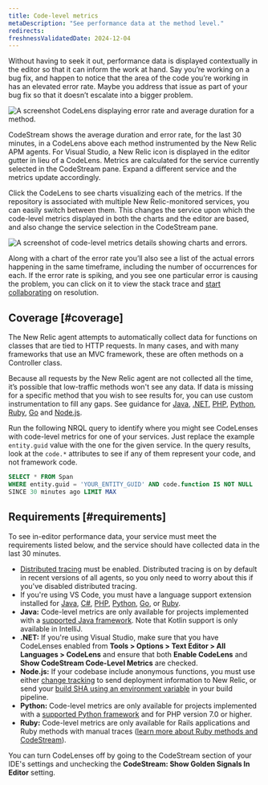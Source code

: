 ```yaml
---
title: Code-level metrics
metaDescription: "See performance data at the method level."
redirects:
freshnessValidatedDate: 2024-12-04
---
```


Without having to seek it out, performance data is displayed contextually in the editor so that it can inform the work at hand. Say you’re working on a bug fix, and happen to notice that the area of the code you’re working in has an elevated error rate. Maybe you address that issue as part of your bug fix so that it doesn’t escalate into a bigger problem.

<img
  title="A CodeLens displaying error rate and average duration for a method."
  alt="A screenshot CodeLens displaying error rate and average duration for a method."
  src="/images/codestream_screenshot-crop_code-level-metrics-example.webp"
/>

CodeStream shows the average duration and error rate, for the last 30 minutes, in a CodeLens above each method instrumented by the New Relic APM agents. For Visual Studio, a New Relic icon is displayed in the editor gutter in lieu of a CodeLens. Metrics are calculated for the service currently selected in the CodeStream pane. Expand a different service and the metrics update accordingly.

Click the CodeLens to see charts visualizing each of the metrics. If the repository is associated with multiple New Relic-monitored services, you can easily switch between them. This changes the service upon which the code-level metrics displayed in both the charts and the editor are based, and also change the service selection in the CodeStream pane.

<img
  title="Code-level metrics details showing charts and errors."
  alt="A screenshot of code-level metrics details showing charts and errors."
  src="/images/codestream_screenshot-crop_code-level-charts.webp"
/>

Along with a chart of the error rate you’ll also see a list of the actual errors happening in the same timeframe, including the number of occurrences for each. If the error rate is spiking, and you see one particular error is causing the problem, you can click on it to view the stack trace and [start collaborating](/docs/codestream/observability/error-investigation) on resolution.

## Coverage [#coverage]

The New Relic agent attempts to automatically collect data for functions on classes that are tied to HTTP requests. In many cases, and with many frameworks that use an MVC framework, these are often methods on a Controller class.

Because all requests by the New Relic agent are not collected all the time, it’s possible that low-traffic methods won't see any data. If data is missing for a specific method that you wish to see results for, you can use custom instrumentation to fill any gaps. See guidance for [Java](/docs/apm/agents/java-agent/custom-instrumentation/java-custom-instrumentation), [.NET](/docs/apm/agents/net-agent/custom-instrumentation/introduction-net-custom-instrumentation), [PHP](/docs/apm/agents/php-agent/features/php-custom-instrumentation), [Python](/docs/apm/agents/python-agent/custom-instrumentation/python-custom-instrumentation), [Ruby](/docs/apm/agents/ruby-agent/api-guides/ruby-custom-instrumentation), [Go](/docs/apm/agents/go-agent/instrumentation/instrument-go-transactions) and [Node.js](/docs/apm/agents/nodejs-agent/extend-your-instrumentation/nodejs-custom-instrumentation).

Run the following NRQL query to identify where you might see CodeLenses with code-level metrics for one of your services. Just replace the example `entity.guid` value with the one for the given service. In the query results, look at the `code.*` attributes to see if any of them represent your code, and not framework code.

```sql
SELECT * FROM Span
WHERE entity.guid = 'YOUR_ENTITY_GUID' AND code.function IS NOT NULL
SINCE 30 minutes ago LIMIT MAX
```

## Requirements [#requirements]

To see in-editor performance data, your service must meet the requirements listed below, and the service should have collected data in the last 30 minutes.

* [Distributed tracing](/docs/distributed-tracing/enable-configure/language-agents-enable-distributed-tracing) must be enabled. Distributed tracing is on by default in recent versions of all agents, so you only need to worry about this if you've disabled distributed tracing.
* If you're using VS Code, you must have a language support extension installed for [Java](https://marketplace.visualstudio.com/items?itemName=redhat.java), [C#](https://marketplace.visualstudio.com/items?itemName=ms-dotnettools.csharp), [PHP](https://marketplace.visualstudio.com/items?itemName=bmewburn.vscode-intelephense-client), [Python](https://marketplace.visualstudio.com/items?itemName=ms-python.python), [Go](https://marketplace.visualstudio.com/items?itemName=golang.go), or [Ruby](https://marketplace.visualstudio.com/items?itemName=Shopify.ruby-lsp).
* <DNT>**Java:**</DNT> Code-level metrics are only available for projects implemented with a [supported Java framework](/docs/apm/agents/java-agent/getting-started/compatibility-requirements-java-agent/#frameworks). Note that Kotlin support is only available in IntelliJ.
* <DNT>**.NET:**</DNT> If you're using Visual Studio, make sure that you have CodeLenses enabled from <DNT>**Tools > Options > Text Editor > All Languages > CodeLens**</DNT> and ensure that both **Enable CodeLens** and **Show CodeStream Code-Level Metrics** are checked.
* <DNT>**Node.js:**</DNT> If your codebase include anonymous functions, you must use either [change tracking](/docs/change-tracking/change-tracking-introduction/) to send deployment information to New Relic, or send your [build SHA using an environment variable](/docs/codestream/observability/error-investigation/#buildsha) in your build pipeline.
* <DNT>**Python:**</DNT> Code-level metrics are only available for projects implemented with a [supported Python framework](/docs/apm/agents/python-agent/getting-started/instrumented-python-packages) and for PHP version 7.0 or higher.
* <DNT>**Ruby:**</DNT> Code-level metrics are only available for Rails applications and Ruby methods with manual traces ([learn more about Ruby methods and CodeStream](/docs/apm/agents/ruby-agent/features/ruby-codestream-integration)).

You can turn CodeLenses off by going to the CodeStream section of your IDE's settings and unchecking the <DNT>**CodeStream: Show Golden Signals In Editor**</DNT> setting.
